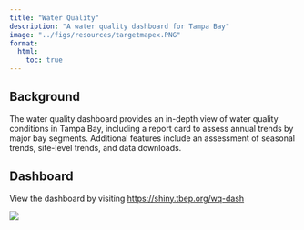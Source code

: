 ```yaml
---
title: "Water Quality"
description: "A water quality dashboard for Tampa Bay"
image: "../figs/resources/targetmapex.PNG"
format: 
  html: 
    toc: true
---
```


## Background

The water quality dashboard provides an in-depth view of water quality conditions in Tampa Bay, including a report card to assess annual trends by major bay segments. Additional features include an assessment of seasonal trends, site-level trends, and data downloads.   

## Dashboard

View the dashboard by visiting [https://shiny.tbep.org/wq-dash](https://shiny.tbep.org/wq-dash){target="_blank"}

![](../figs/resources/wqdashscreenshot.png)

